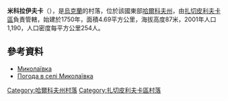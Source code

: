 {{coord|49|12|26|N|35|18|36|E|scale:100000_region:UA|display=title}}

'''米科拉伊夫卡'''（{{lang-uk|Миколаївка}}），是[[烏克蘭|烏克蘭]]的村落，位於該國東部[[哈爾科夫州|哈爾科夫州]]，由[[扎切皮利夫卡區|扎切皮利夫卡區]]負責管轄，始建於1750年，面積4.69平方公里，海拔高度87米，2001年人口1,190，人口密度每平方公里254人。

==參考資料==
*[http://w1.c1.rada.gov.ua/pls/z7502/A005?rdat1=09.01.2009&rf7571=33019 Миколаївка]{{dead link|date=2018年4月 |bot=InternetArchiveBot |fix-attempted=yes }}
* [http://weather.in.ua/ua/har'kovskaja/15607 Погода в селі Миколаївка] {{Wayback|url=http://weather.in.ua/ua/har%27kovskaja/15607 |date=20160323024645 }}

{{DEFAULTSORT:Миколаївка}}
[[Category:哈爾科夫州村落|Category:哈爾科夫州村落]]
[[Category:扎切皮利夫卡區村落|Category:扎切皮利夫卡區村落]]


{{Kharkiv-geo-stub}}